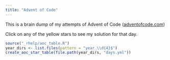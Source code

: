 ```yaml
---
title: "Advent of Code"
---
```


This is a brain dump of my attempts of Advent of Code ([adventofcode.com](https://adventofcode.com))

Click on any of the yellow stars to see my solution for that day.

```r
source("_rhelp/aoc_table.R")
year_dirs <- list.files(pattern = "year_\\d{4}$")
create_aoc_star_table(file.path(year_dirs, "days.yml"))
```
